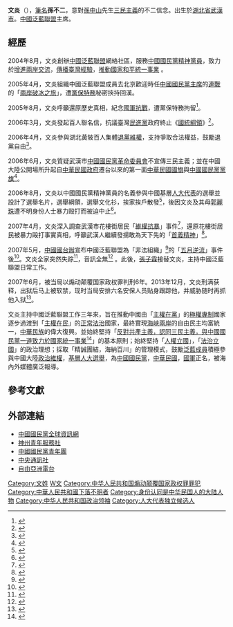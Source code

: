 {{multiple issues|
{{autobiography|time=2014-07-08T11:13:40+00:00}}
{{newsrelease|time=2014-07-08T11:13:40+00:00}}

}}
'''文炎'''（{{bd|1981年|7月27日|catIdx=W文}}），[[筆名|筆名]]'''孫不二'''，意對[[孫中山|孫中山]]先生[[三民主義|三民主義]]的不二信念。出生於[[湖北省|湖北省]][[武漢市|武漢市]]。[[中國泛藍聯盟|中國泛藍聯盟]]主席。

==經歷== 
2004年8月，文炎創辦[[中國泛藍聯盟|中國泛藍聯盟]]網絡社區，服務[[中國國民黨|中國國民黨]][[中國國民黨精神黨員|精神黨員]]，致力於[[海峡两岸|增進兩岸交流]]，[[臺灣經驗|傳播臺灣經驗]]，[[中国统一|推動國家和平統一事業]] 。 

2005年4月，文炎組織中國泛藍聯盟成員去北京歡迎時任[[中國國民黨主席|中國國民黨主席]]的[[連戰|連戰]]的「[[2005年中國國民黨和平之旅|兩岸破冰之旅]]」，遭[[国保|黨保特務]]秘密挾持回漢。

2005年8月，文炎呼籲還原歷史真相，紀念[[抗戰|國軍抗戰]]，遭黨保特務拘留<ref>{{Cite web|title=纪念抗战胜利违法 大陆泛蓝联盟孙不二被捕 - 即时新闻|url=https://www.secretchina.com/news/gb/2005/08/15/124030.html|accessdate=2020-03-09|date=2005-08-15|work=看中国|language=zh-Hans|archive-date=2019-05-05|archive-url=https://web.archive.org/web/20190505145402/https://www.secretchina.com/news/gb/2005/08/15/124030.html|dead-url=no}}</ref>。

2006年3月，文炎發起百人聯名信，抗議臺灣[[民主進步黨|民進黨]]政府終止《[[國統綱領|國統綱領]]》<ref>{{Cite web|title=中国泛蓝联盟发起联名信抗议终止国统纲领(图) 博讯新闻，简体中文新闻|url=https://www.boxun.com/news/gb/party/2006/03/200603010357.shtml|accessdate=2020-03-09|work=www.boxun.com|archive-date=2020-11-21|archive-url=https://web.archive.org/web/20201121154318/https://www.boxun.com/news/gb/party/2006/03/200603010357.shtml|dead-url=no}}</ref>。

2006年4月，文炎參與湖北黃陂百人集體[[三退|退黨]][[政治維權|維權]]，支持爭取合法權益，鼓勵退黨自由<ref>{{Cite web|title=湖北黃陂百人集體退黨 驚動高層 - 大紀元|url=https://www.epochtimes.com/b5/6/4/7/n1280443.htm|accessdate=2020-03-09|date=2006-04-07|work=大紀元 www.epochtimes.com|language=zh-TW|archive-date=2019-05-02|archive-url=https://web.archive.org/web/20190502144725/http://www.epochtimes.com/b5/6/4/7/n1280443.htm|dead-url=no}}</ref>。

2006年6月，文炎質疑武漢市[[中國國民黨革命委員會|中國國民黨革命委員會]]不宣傳三民主義；並在中國大陸公開場所升起自[[中華民國政府|中華民國政府]]遷台以來的第一面[[中華民國國旗|中華民國國旗]]與[[青天白日旗|中國國民黨黨旗]]<ref>{{Cite web|title=青天白日旗在長江上空飛揚 - 大紀元|url=https://www.epochtimes.com/b5/6/6/4/n1339071.htm|accessdate=2020-03-09|date=2006-06-04|work=大紀元 www.epochtimes.com|language=zh-TW|archive-date=2020-11-22|archive-url=https://web.archive.org/web/20201122050522/https://www.epochtimes.com/b5/6/6/4/n1339071.htm|dead-url=no}}</ref>。

2006年8月，文炎以中國國民黨精神黨員的名義參與中國基層[[人民代表大会制度|人大代表]]的選舉並設計了選舉名片，選舉綱領，選舉文化衫，挨家挨戶散發<ref>{{Cite web|title=央广专访孙不二：泛蓝将如何操作人大代表的选举 博讯新闻，简体中文新闻|url=https://www.boxun.com/news/gb/china/2006/08/200608181157.shtml|accessdate=2020-03-09|work=www.boxun.com|archive-date=2019-05-04|archive-url=https://web.archive.org/web/20190504065851/https://www.boxun.com/news/gb/china/2006/08/200608181157.shtml|dead-url=no}}</ref>，後因文炎及其母[[郭麗珠|郭麗珠]]遭不明身份人士暴力毆打而被迫中止<ref>{{Cite web|title=泛蓝联盟孙不二遭殴打入院|url=https://www.rfa.org/mandarin/yataibaodao/sunbuer-20060912.html|accessdate=2020-03-09|work=Radio Free Asia|language=zh-cn|archive-date=2021-01-15|archive-url=https://web.archive.org/web/20210115152826/https://www.rfa.org/mandarin/yataibaodao/sunbuer-20060912.html|dead-url=no}}</ref>。

2007年4月，文炎深入調查武漢市花樓街居民「[[政治维权|維權抗暴]]」事件<ref>{{Cite web|title=花楼街拆迁户被砍录像曝光 孙不二遭传讯|url=https://www.ntdtv.com/gb/2007/04/27/a57879.html|accessdate=2020-03-09|date=2007-04-27|work=www.ntdtv.com|language=zh-CN|archive-date=2019-05-06|archive-url=https://web.archive.org/web/20190506182057/https://www.ntdtv.com/gb/2007/04/27/a57879.html|dead-url=no}}</ref>，還原花樓街居民被暴力毆打事實真相，呼籲武漢人繼續發揚敢為天下先的「[[辛亥革命|首義精神]]」<ref>{{Cite web |url=http://www.weiquanwang.org/?p=3929 |title=《武漢花樓街拆遷戶遊行示威抗議暴力拆遷》維權網-2007年6月4日 |access-date=2014年7月8日 |archive-date=2016年3月7日 |archive-url=https://web.archive.org/web/20160307001320/http://weiquanwang.org/?p=3929 |dead-url=no }}</ref>。

2007年5月，[[国务院台湾事务办公室|中國國台辦]]宣布中國泛藍聯盟為「非法組織」<ref>{{Cite web|title=中国泛蓝联盟对中共打压的回应 - 大纪元|url=https://www.epochtimes.com/gb/7/4/26/n1691196.htm|accessdate=2020-03-09|date=2007-04-26|work=大纪元 www.epochtimes.com|language=zh-CN|archive-date=2019-05-02|archive-url=https://web.archive.org/web/20190502133328/http://www.epochtimes.com/gb/7/4/26/n1691196.htm|dead-url=no}}</ref>的「[[五月逆流|五月逆流]]」事件後<ref>{{Cite web|title=連胡會》迎連戰形同犯罪 中國泛藍聯盟一一被捕毆打＠♥ 台灣smiles ♪｜PChome新聞台|url=http://mypaper.pchome.com.tw/1626108/post/1284916940|accessdate=2020-03-09|last=台北光點|work=♥ 台灣smiles ♪|archive-date=2019-05-02|archive-url=https://web.archive.org/web/20190502175810/http://mypaper.pchome.com.tw/1626108/post/1284916940|dead-url=no}}</ref>。文炎全家突然失踪<ref>{{Cite web |url=http://www.mac.gov.tw/ct.asp?xItem=102489&ctNode=7359&mp=2 |title=《文炎和他的母親被武漢國保帶走後失踪》 中華民國行政院大陸委員會全球資訊網-民國96年5月27日 |access-date=2014-07-08 |archive-date=2016-03-05 |archive-url=https://web.archive.org/web/20160305135326/http://www.mac.gov.tw/ct.asp?xItem=102489&ctNode=7359&mp=2 |dead-url=no }}</ref>，音訊全無<ref>{{Cite web |url=http://www.chinayouth.org.hk/20070530/ |title=《神州青年服務社強烈要求釋放文炎抗議行動》 神州青年服務社官網-2007年5月30日 |access-date=2014年7月8日 |archive-url=https://web.archive.org/web/20150923202855/http://www.chinayouth.org.hk/20070530/ |archive-date=2015年9月23日 |dead-url=yes }}</ref> 。此後，[[張子霖|張子霖]]接替文炎，主持中國泛藍聯盟日常工作。

2007年6月，被当局以煽动颠覆国家政权罪判刑6年。2013年12月，文炎刑满获释，出狱后马上被软禁，现时当局安排六名安保人员贴身跟踪他，并威胁随时再抓他入狱<ref>{{Cite web|title=泛藍聯盟成員孫不二刑滿獲釋|url=https://www.rfa.org/cantonese/news/sun-12272013094948.html|accessdate=2020-03-09|work=Radio Free Asia|language=zh-yue|archive-date=2019-05-03|archive-url=https://web.archive.org/web/20190503171459/https://www.rfa.org/cantonese/news/sun-12272013094948.html|dead-url=no}}</ref>。

文炎主持中國泛藍聯盟工作三年來，旨在推動中國由「[[中国共产党|主權在黨]]」的[[極權|極權]][[專制|專制]]國家逐步過渡到「[[主權在民|主權在民]]」的[[法治|正常法治]]國家，最終實現[[海峽兩岸關係|海峽兩岸]]的自由民主均富統一，[[中華民族|中華民族]]的偉大復興。並始終堅持「[[中國國民黨精神黨員|反對共產主義，認同三民主義，與中國國民黨一道致力於國家統一事業]]<ref>{{Cite web |url=http://www.voachinese.com/content/a-21-w2006-12-25-voa19-63140517/1055153.html |title=《中國國民黨網站開海外交流聯誼版面推動與精神黨員社團中國泛藍聯盟交流》 美國之音2006年12月25日 |access-date=2014-07-08 |archive-date=2016-03-05 |archive-url=https://web.archive.org/web/20160305020925/http://www.voachinese.com/content/a-21-w2006-12-25-voa19-63140517/1055153.html |dead-url=no }}</ref>」的基本原則；始終堅持「[[人權|人權立國]]」，「[[法治|法治立國]]」的政治理想；採取「精誠團結，海納百川」的管理模式，鼓勵[[中國國民黨精神黨員|泛藍成員]]積極參與中國大陸[[政治維權|政治維權]]，[[選舉|基層人大選舉]]，為[[中國國民黨|中國國民黨]]，[[中華民國|中華民國]]，[[中華民國國軍|國軍]]正名，被海內外媒體廣泛報導。

==參考文獻==
<div class="references-small">
<references></references>
</div>

==外部連結==

*[http://www.kmt.org.tw/ 中國國民黨全球資訊網] {{Wayback|url=http://www.kmt.org.tw/ |date=20170226093857 }}
*[http://www.chinayouth.org.hk/ 神州青年服務社] {{Wayback|url=http://www.chinayouth.org.hk/ |date=20141218133114 }}
*[https://web.archive.org/web/20150109120420/http://kyoung.tw/ 中國國民黨青年團]
*[http://www.cna.com.tw/ 中央通訊社] {{Wayback|url=http://www.cna.com.tw/ |date=20050103023625 }}
*[http://www.rfa.org/ 自由亞洲電台] {{Wayback|url=http://www.rfa.org/ |date=20081007021541 }}

[[Category:文姓|Category:文姓]]
[[Category:武汉人|W文]]
[[Category:中华人民共和国煽动颠覆国家政权罪罪犯|Category:中华人民共和国煽动颠覆国家政权罪罪犯]]
[[Category:中華人民共和國下落不明者|Category:中華人民共和國下落不明者]]
[[Category:身份认同是中华民国人的大陆人物|Category:身份认同是中华民国人的大陆人物]]
[[Category:中华人民共和国政治领袖|Category:中华人民共和国政治领袖]]
[[Category:人大代表独立候选人|Category:人大代表独立候选人]]